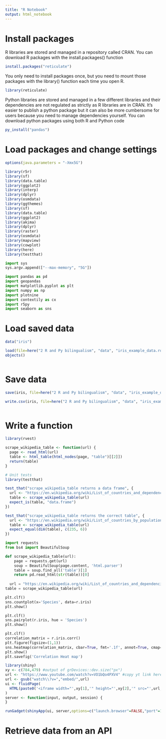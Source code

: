 ```yaml
---
title: "R Notebook"
output: html_notebook
---
```


# Install packages
R libraries are stored and managed in a repository called CRAN. You can download R packages with the install.packages() function

```r
install.packages("reticulate")
```
You only need to install packages once, but you need to mount those packages with the library() function each time you open R. 

```r
library(reticulate)
```

Python libraries are stored and managed in a few different libraries and their dependencies are not regulated as strictly as R libraries are in CRAN. It's easier to publish a python package but it can also be more cumbersome for users because you need to manage dependencies yourself. You can download python packages using both R and Python code
```r
py_install("pandas")

```


# Load packages and change settings
```r
options(java.parameters = "-Xmx5G")

library(r5r)
library(sf)
library(data.table)
library(ggplot2)
library(interp)
library(dplyr)
library(osmdata)
library(ggthemes)
library(sf)
library(data.table)
library(ggplot2)
library(akima)
library(dplyr)
library(raster)
library(osmdata)
library(mapview)
library(cowplot)
library(here)
library(testthat)
```

```python
import sys
sys.argv.append(["--max-memory", "5G"])

import pandas as pd
import geopandas
import matplotlib.pyplot as plt
import numpy as np
import plotnine
import contextily as cx
import r5py
import seaborn as sns
```

# Load saved data
```r
data("iris")

load(file=here("2 R and Py bilingualism", "data", "iris_example_data.rdata"))
objects()
```

```python

```

# Save data
```r
save(iris, file=here("2 R and Py bilingualism", "data", "iris_example_data.rdata"))

write.csv(iris, file=here("2 R and Py bilingualism", "data", "iris_example_data.csv"))
```

```python

```


# Write a function
```r
library(rvest)

scrape_wikipedia_table <- function(url) {
  page <- read_html(url)
  table <- html_table(html_nodes(page, "table")[[2]])
  return(table)
}

# Unit tests
library(testthat)

test_that("scrape_wikipedia_table returns a data frame", {
  url <- "https://en.wikipedia.org/wiki/List_of_countries_and_dependencies_by_population"
  table <- scrape_wikipedia_table(url)
  expect_is(table, "data.frame")
})

test_that("scrape_wikipedia_table returns the correct table", {
  url <- "https://en.wikipedia.org/wiki/List_of_countries_by_population_(United_Nations)"
  table <- scrape_wikipedia_table(url)
  expect_equal(dim(table), c(235, 6))
})
```

```python
import requests
from bs4 import BeautifulSoup

def scrape_wikipedia_table(url):
    page = requests.get(url)
    soup = BeautifulSoup(page.content, 'html.parser')
    table = soup.find_all('table')[1]
    return pd.read_html(str(table))[0]
  
  url = "https://en.wikipedia.org/wiki/List_of_countries_and_dependencies_by_population"
table = scrape_wikipedia_table(url)
```




```python
plt.clf()
sns.countplot(x='Species', data=r.iris)
plt.show()
```


```python
plt.clf()
sns.pairplot(r.iris, hue = 'Species')
plt.show()
```


```python
plt.clf()
correlation_matrix = r.iris.corr()
plt.figure(figsize=(1,1))
sns.heatmap(correlation_matrix, cbar=True, fmt='.1f', annot=True, cmap='Blues')
plt.show()
plt.savefig('Correlation Heat map')
```







```r
library(shiny)
xy <- c(784,479) #output of grDevices::dev.size("px")
url <- "https://www.youtube.com/watch?v=VO1bQo4PXV4" #copy yt link here
url <- gsub("watch\\?v=","embed/",url)
ui <- fluidPage(
  HTML(paste0('<iframe width="',xy[1],'" height="',xy[2],'" src="',url,'" frameborder="0"></iframe>'))
)
server <- function(input, output, session) {
}

runGadget(shinyApp(ui, server,options=c("launch.browser"=FALSE,"port"=1111)),port=1111,viewer = paneViewer())
```




# Retrieve data from an API








